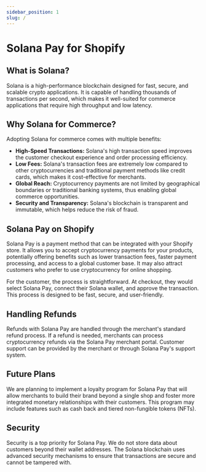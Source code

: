 ```yaml
---
sidebar_position: 1
slug: /
---
```


# Solana Pay for Shopify

## What is Solana?

Solana is a high-performance blockchain designed for fast, secure, and scalable crypto applications. It is capable of handling thousands of transactions per second, which makes it well-suited for commerce applications that require high throughput and low latency.

## Why Solana for Commerce?

Adopting Solana for commerce comes with multiple benefits:

-   **High-Speed Transactions:** Solana's high transaction speed improves the customer checkout experience and order processing efficiency.
-   **Low Fees:** Solana's transaction fees are extremely low compared to other cryptocurrencies and traditional payment methods like credit cards, which makes it cost-effective for merchants.
-   **Global Reach:** Cryptocurrency payments are not limited by geographical boundaries or traditional banking systems, thus enabling global commerce opportunities.
-   **Security and Transparency:** Solana's blockchain is transparent and immutable, which helps reduce the risk of fraud.

## Solana Pay on Shopify

Solana Pay is a payment method that can be integrated with your Shopify store. It allows you to accept cryptocurrency payments for your products, potentially offering benefits such as lower transaction fees, faster payment processing, and access to a global customer base. It may also attract customers who prefer to use cryptocurrency for online shopping.

For the customer, the process is straightforward. At checkout, they would select Solana Pay, connect their Solana wallet, and approve the transaction. This process is designed to be fast, secure, and user-friendly.

## Handling Refunds

Refunds with Solana Pay are handled through the merchant's standard refund process. If a refund is needed, merchants can process cryptocurrency refunds via the Solana Pay merchant portal. Customer support can be provided by the merchant or through Solana Pay's support system.

## Future Plans

We are planning to implement a loyalty program for Solana Pay that will allow merchants to build their brand beyond a single shop and foster more integrated monetary relationships with their customers. This program may include features such as cash back and tiered non-fungible tokens (NFTs).

## Security

Security is a top priority for Solana Pay. We do not store data about customers beyond their wallet addresses. The Solana blockchain uses advanced security mechanisms to ensure that transactions are secure and cannot be tampered with.
